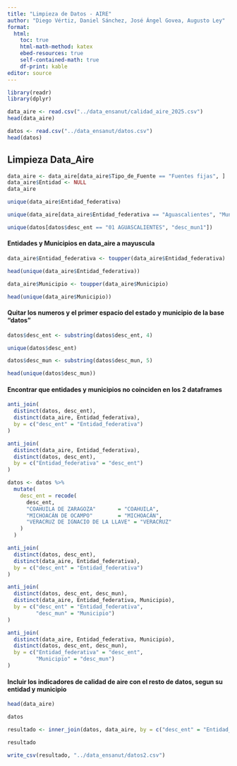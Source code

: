 ```yaml
---
title: "Limpieza de Datos - AIRE"
author: "Diego Vértiz, Daniel Sánchez, José Ángel Govea, Augusto Ley"
format:
  html: 
    toc: true
    html-math-method: katex
    ebed-resources: true
    self-contained-math: true
    df-print: kable
editor: source
---
```


```r
library(readr)
library(dplyr)
```

```r
data_aire <- read.csv("../data_ensanut/calidad_aire_2025.csv")
head(data_aire)
```

```r
datos <- read.csv("../data_ensanut/datos.csv")
head(datos)
```

## Limpieza Data_Aire

```r
data_aire <- data_aire[data_aire$Tipo_de_Fuente == "Fuentes fijas", ]
data_aire$Entidad <- NULL
data_aire
```

```r
unique(data_aire$Entidad_federativa)
```

```r
unique(data_aire[data_aire$Entidad_federativa == "Aguascalientes", "Municipio"])
```

```r
unique(datos[datos$desc_ent == "01 AGUASCALIENTES", "desc_mun1"])
```

#### Entidades y Municipios en data_aire a mayuscula

```r
data_aire$Entidad_federativa <- toupper(data_aire$Entidad_federativa)
```

```r
head(unique(data_aire$Entidad_federativa))
```

```r
data_aire$Municipio <- toupper(data_aire$Municipio)
```

```r
head(unique(data_aire$Municipio))
```

#### Quitar los numeros y el primer espacio del estado y municipio de la base "datos"

```r
datos$desc_ent <- substring(datos$desc_ent, 4)
```

```r
unique(datos$desc_ent)
```

```r
datos$desc_mun <- substring(datos$desc_mun, 5)
```

```r
head(unique(datos$desc_mun))
```

#### Encontrar que entidades y municipios no coinciden en los 2 dataframes

```r
anti_join(
  distinct(datos, desc_ent),
  distinct(data_aire, Entidad_federativa),
  by = c("desc_ent" = "Entidad_federativa")
)
```
```r
anti_join(
  distinct(data_aire, Entidad_federativa),
  distinct(datos, desc_ent),
  by = c("Entidad_federativa" = "desc_ent")
)
```

```r
datos <- datos %>%
  mutate(
    desc_ent = recode(
      desc_ent,
      "COAHUILA DE ZARAGOZA"       = "COAHUILA",
      "MICHOACÁN DE OCAMPO"        = "MICHOACÁN",
      "VERACRUZ DE IGNACIO DE LA LLAVE" = "VERACRUZ"
    )
  )
```

```r
anti_join(
  distinct(datos, desc_ent),
  distinct(data_aire, Entidad_federativa),
  by = c("desc_ent" = "Entidad_federativa")
)
```

```r
anti_join(
  distinct(datos, desc_ent, desc_mun),
  distinct(data_aire, Entidad_federativa, Municipio),
  by = c("desc_ent" = "Entidad_federativa",
         "desc_mun" = "Municipio")
)
```

```r
anti_join(
  distinct(data_aire, Entidad_federativa, Municipio),
  distinct(datos, desc_ent, desc_mun),
  by = c("Entidad_federativa" = "desc_ent",
         "Municipio" = "desc_mun")
)
```

#### Incluir los indicadores de calidad de aire con el resto de datos, segun su entidad y municipio

```r
head(data_aire)
```

```r
datos
```

```r
resultado <- inner_join(datos, data_aire, by = c("desc_ent" = "Entidad_federativa", "desc_mun" = "Municipio"))
```

```r
resultado
```

```r
write_csv(resultado, "../data_ensanut/datos2.csv")
```








